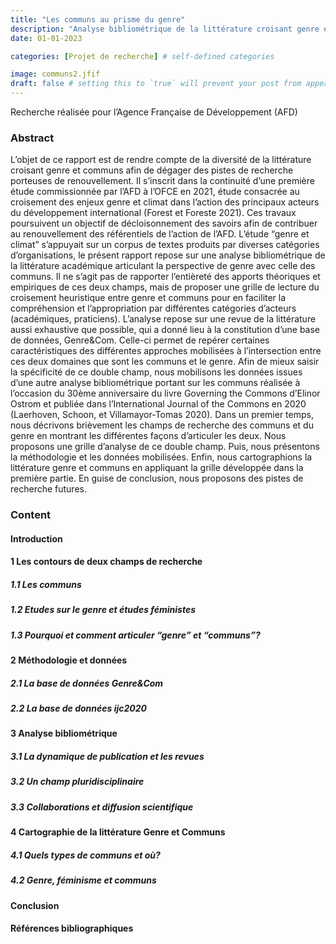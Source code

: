 ```yaml
---
title: "Les communs au prisme du genre"
description: "Analyse bibliométrique de la littérature croisant genre et communs"
date: 01-01-2023

categories: [Projet de recherche] # self-defined categories

image: communs2.jfif
draft: false # setting this to `true` will prevent your post from appearing on your listing page until you're ready!
---
```


Recherche réalisée pour l'Agence Française de Développement (AFD)

### Abstract

L'objet de ce rapport est de rendre compte de la diversité de la littérature croisant genre et communs afin de dégager des pistes de recherche porteuses de renouvellement. Il s'inscrit dans la continuité d'une première étude commissionnée par l'AFD à l'OFCE en 2021, étude consacrée au croisement des enjeux genre et climat dans l'action des principaux acteurs du développement international (Forest et Foreste 2021). Ces travaux poursuivent un objectif de décloisonnement des savoirs afin de contribuer au renouvellement des référentiels de l'action de l'AFD. L'étude "genre et climat" s'appuyait sur un corpus de textes produits par diverses catégories d'organisations, le présent rapport repose sur une analyse bibliométrique de la littérature académique articulant la perspective de genre avec celle des communs. Il ne s'agit pas de rapporter l'entièreté des apports théoriques et empiriques de ces deux champs, mais de proposer une grille de lecture du croisement heuristique entre genre et communs pour en faciliter la compréhension et l'appropriation par différentes catégories d'acteurs (académiques, praticiens). L'analyse repose sur une revue de la littérature aussi exhaustive que possible, qui a donné lieu à la constitution d'une base de données, Genre&Com. Celle-ci permet de repérer certaines caractéristiques des différentes approches mobilisées à l'intersection entre ces deux domaines que sont les communs et le genre. Afin de mieux saisir la spécificité de ce double champ, nous mobilisons les données issues d'une autre analyse bibliométrique portant sur les communs réalisée à l'occasion du 30ème anniversaire du livre Governing the Commons d'Elinor Ostrom et publiée dans l'International Journal of the Commons en 2020 (Laerhoven, Schoon, et Villamayor-Tomas 2020). Dans un premier temps, nous décrivons brièvement les champs de recherche des communs et du genre en montrant les différentes façons d'articuler les deux. Nous proposons une grille d'analyse de ce double champ. Puis, nous présentons la méthodologie et les données mobilisées. Enfin, nous cartographions la littérature genre et communs en appliquant la grille développée dans la première partie. En guise de conclusion, nous proposons des pistes de recherche futures.

### Content

#### Introduction

#### 1 Les contours de deux champs de recherche

##### 1.1 Les communs

##### 1.2 Etudes sur le genre et études féministes

##### 1.3 Pourquoi et comment articuler "genre" et "communs"?

#### 2 Méthodologie et données

##### 2.1 La base de données Genre&Com

##### 2.2 La base de données ijc2020

#### 3 Analyse bibliométrique

##### 3.1 La dynamique de publication et les revues

##### 3.2 Un champ pluridisciplinaire

##### 3.3 Collaborations et diffusion scientifique

#### 4 Cartographie de la littérature Genre et Communs

##### 4.1 Quels types de communs et où?

##### 4.2 Genre, féminisme et communs

#### Conclusion

#### Références bibliographiques
